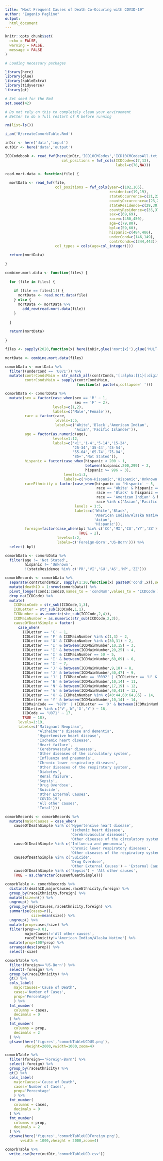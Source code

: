 ```yaml
---
title: "Most Frequent Causes of Death Co-Occuring with COVID-19"
author: "Eugenio Paglino"
output:
  html_document
---
```


```r

knitr::opts_chunk$set(
  echo = FALSE,
  warning = FALSE,
  message = FALSE
)

```

```r

# Loading necessary packages

library(here)
library(glue)
library(kableExtra)
library(tidyverse)
library(gt)

# Set seed for the Rmd
set.seed(42)
```

```r
# Do not rely on this to completely clean your environment
# Better to do a full restart of R before running

rm(list=ls())

i_am('R/createComorbTable.Rmd')

inDir <- here('data','input')
outDir <- here('data','output')
```

```r
ICDCodebook <- read_fwf(here(inDir,'ICD10CMCodes','ICD10CMCodesAll.txt'),
                          col_positions = fwf_cols(ICDCode=c(7,13),
                                                   label=c(78,NA)))
```

```r
read.mort.data <- function(file) {
  
  mortData <- read_fwf(file,
                       col_positions = fwf_cols(year=c(102,105),
                                                resident=c(19,19),
                                                stateOccurrence=c(21,22),
                                                countyOccurrence=c(23,25),
                                                stateResidence=c(29,30),
                                                countyResidence=c(35,37),
                                                sex=c(69,69),
                                                race=c(450,450),
                                                age=c(79,80),
                                                bpl=c(59,60),
                                                hispanic=c(484,486),
                                                underCond=c(146,149),
                                                contrConds=c(344,443)),
                       col_types = cols(age=col_integer()))
  
  return(mortData)
  
}

combine.mort.data <- function(files) {
  
  for (file in files) {
    
    if (file == files[1]) {
      mortData <- read.mort.data(file)
    } else {
      mortData <- mortData %>%
        add_row(read.mort.data(file))
    }
    
  }
  
  return(mortData)
  
}

```

```r
files <- sapply(2020,function(x) here(inDir,glue('mort{x}'),glue('MULT{x}USAllCnty.txt')))

mortData <- combine.mort.data(files)
```

```r
comorbData <- mortData %>%
  filter((underCond == 'U071')) %>%
  mutate(contrCondsMain = str_match_all(contrConds,'[:alpha:]{1}[:digit:]{2}'),
         contrCondsMain = sapply(contrCondsMain,
                                 function(x) paste(x,collapse=' ')))
```

```r
comorbData <- comorbData %>%
  mutate(sex = factor(case_when(sex == 'M' ~ 1,
                                sex == 'F' ~ 2),
                      levels=c(1,2),
                      labels=c('Male','Female')),
         race = factor(race,
                       levels=1:5,
                       labels=c('White','Black','American Indian',
                                'Asian','Pacific Islander')),
         age = factor(as.numeric(age),
                      levels=1:12,
                      labels=c('<1','1-4','5-14','15-24',
                               '25-34','35-44','45-54',
                               '55-64','65-74','75-84',
                               '85+','Not Stated')),
         hispanic = factor(case_when(hispanic < 200 ~ 1,
                                     between(hispanic,200,299) ~ 2,
                                     hispanic >= 996 ~ 3),
                           levels=1:3,
                           labels=c('Non-Hispanic','Hispanic','Unknown')),
         raceEthnicity = factor(case_when(hispanic == 'Hispanic' ~ 5,
                                          race == 'White' & hispanic == 'Non-Hispanic' ~ 1,
                                          race == 'Black' & hispanic == 'Non-Hispanic' ~ 2,
                                          race == 'American Indian' & hispanic == 'Non-Hispanic' ~ 3,
                                          race %in% c('Asian','Pacific Islander') & hispanic == 'Non-Hispanic' ~ 4),
                                levels = 1:5,
                                labels=c('White','Black',
                                         'American Indian/Alaska Native',
                                         'Asian',
                                         'Hispanic')),
         foreign=factor(case_when(bpl %in% c('CC','MX','CU','YY','ZZ') ~ 1,
                                  TRUE ~ 2),
                        levels=1:2,
                        labels=c('Foreign-Born','US-Born'))) %>%
  select(-bpl)
```

```r
comorbData <- comorbData %>%
  filter(age != 'Not Stated',
         hispanic != 'Unknown',
         !(stateResidence %in% c('PR','VI','GU','AS','MP','ZZ')))
```

```r
comorbRecords <- comorbData %>%
  separate(contrCondsMain, sapply(1:20,function(x) paste0('cond',x)),sep='[[:space:]]+') %>%
  mutate(deathID = 1:nrow(comorbData)) %>%
  pivot_longer(cond1:cond20,names_to = 'condNum',values_to = 'ICDCode') %>%
  drop_na(ICDCode) %>%
  mutate(
    ICDMainCode = str_sub(ICDCode,1,3),
    ICDLetter = str_sub(ICDCode,1,1),
    ICDNumber = as.numeric(str_sub(ICDCode,2,4)),
    ICDMainNumber = as.numeric(str_sub(ICDCode,2,3)),
    causeOfDeathSimple = factor(
      case_when(
        ICDLetter == 'C' ~ 1,
        ICDLetter == 'F' & ICDMainNumber %in% c(1,3) ~ 2,
        ICDLetter == 'G' & ICDMainNumber %in% c(30,31) ~ 2,
        ICDLetter == 'I' & between(ICDMainNumber,10,15) ~ 3,
        ICDLetter == 'I' & between(ICDMainNumber,20,25) ~ 4,
        ICDLetter == 'I' & ICDMainNumber == 50 ~ 5,
        ICDLetter == 'I' & between(ICDMainNumber,60,69) ~ 6,
        ICDLetter == 'I' ~ 7,
        ICDLetter == 'J' & between(ICDMainNumber,9,18) ~ 8,
        ICDLetter == 'J' & between(ICDMainNumber,40,47) ~ 9,
        ICDLetter == 'J' | ICDMainCode == 'R092' | (ICDLetter == 'U' & ICDMainNumber ==4) ~ 10,
        ICDLetter == 'E' & between(ICDMainNumber,10,14) ~ 11,
        ICDLetter == 'N' & between(ICDMainNumber,17,19) ~ 12,
        ICDLetter == 'A' & between(ICDMainNumber,40,41) ~ 13,
        ICDLetter == 'X' & ICDMainNumber %in% c(40:44,60:64,85) ~ 14,
        ICDLetter == 'Y' & between(ICDMainNumber,10,14) ~ 14,
        ICDMainCode == 'Y870' | (ICDLetter == 'X' & between(ICDMainNumber,66,84)) ~ 15,
        ICDLetter %in% c('V','W','X','Y') ~ 16,
        ICDCode == 'U071' ~ 17,
        TRUE ~ 18),
      levels=1:19,
      labels=c('Malignant Neoplasm',
               "Alzheimer's disease and dementia",
               'Hypertensive heart disease',
               'Ischemic heart disease',
               'Heart failure',
               'Cerebrovascular diseases',
               'Other diseases of the circulatory system',
               'Influenza and pneumonia',
               'Chronic lower respiratory diseases',
               'Other diseases of the respiratory system',
               'Diabetes',
               'Renal failure',
               'Sepsis',
               'Drug Overdose',
               'Suicide',
               'Other External Causes',
               'COVID-19',
               'All other causes',
               'Total')))
```

```r
comorbRecords <- comorbRecords %>%
  mutate(majorCauses = case_when(
    causeOfDeathSimple %in% c('Hypertensive heart disease',
                              'Ischemic heart disease',
                              'Cerebrovascular diseases',
                              'Other diseases of the circulatory system') ~ 'Circulatory diseases',
    causeOfDeathSimple %in% c('Influenza and pneumonia',
                              'Chronic lower respiratory diseases',
                              'Other diseases of the respiratory system') ~ 'Respiratory diseases',
    causeOfDeathSimple %in% c('Suicide',
                              'Drug Overdose',
                              'Other External Causes') ~ 'External Causes',
    causeOfDeathSimple %in% c('Sepsis') ~ 'All other causes',
    TRUE ~ as.character(causeOfDeathSimple)))
```

```r
comorbTable <- comorbRecords %>%
  distinct(deathID,majorCauses,raceEthnicity,foreign) %>%
  group_by(raceEthnicity,foreign) %>%
  mutate(size=n()) %>%
  ungroup() %>%
  group_by(majorCauses,raceEthnicity,foreign) %>%
  summarise(cases=n(),
            size=mean(size)) %>%
  ungroup() %>%
  mutate(prop=cases/size) %>%
  filter(prop>=0.01,
         majorCauses!='All other causes',
         raceEthnicity!='American Indian/Alaska Native') %>%
  mutate(prop=100*prop) %>%
  arrange(desc(prop)) %>%
  select(-size)
```

```r
comorbTable %>%
  filter(foreign=='US-Born') %>%
  select(-foreign) %>%
  group_by(raceEthnicity) %>%
  gt() %>%
  cols_label(
    majorCauses='Cause of Death',
    cases='Number of Cases',
    prop='Percentage'
    ) %>%
  fmt_number(
    columns = cases,
    decimals = 0
  ) %>%
  fmt_number(
    columns = prop,
    decimals = 2
  ) %>%
  gtsave(here('figures','comorbTableUCDUS.png'),
         vheight=2000,vwidth=1000,zoom=4)
```

```r
comorbTable %>%
  filter(foreign=='Foreign-Born') %>%
  select(-foreign) %>%
  group_by(raceEthnicity) %>%
  gt() %>%
  cols_label(
    majorCauses='Cause of Death',
    cases='Number of Cases',
    prop='Percentage'
    ) %>%
  fmt_number(
    columns = cases,
    decimals = 0
  ) %>%
  fmt_number(
    columns = prop,
    decimals = 2
  ) %>%
  gtsave(here('figures','comorbTableUCDForeign.png'),
       vwidth = 1000,vheight = 2000,zoom=4)
```

```r
comorbTable %>%
  write_csv(here(outDir,'comorbTableUCD.csv'))
```
